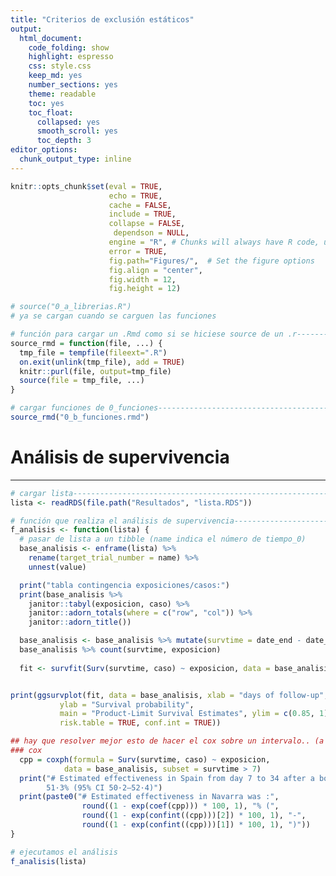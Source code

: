 ```yaml
---
title: "Criterios de exclusión estáticos"
output: 
  html_document:
    code_folding: show
    highlight: espresso
    css: style.css
    keep_md: yes
    number_sections: yes
    theme: readable
    toc: yes  
    toc_float:
      collapsed: yes
      smooth_scroll: yes
      toc_depth: 3     
editor_options: 
  chunk_output_type: inline
---
```



```r
knitr::opts_chunk$set(eval = TRUE, 
                      echo = TRUE, 
                      cache = FALSE,
                      include = TRUE,
                      collapse = FALSE,
                       dependson = NULL,
                      engine = "R", # Chunks will always have R code, unless noted
                      error = TRUE,
                      fig.path="Figures/",  # Set the figure options
                      fig.align = "center", 
                      fig.width = 12,
                      fig.height = 12)
```

```r
# source("0_a_librerias.R")
# ya se cargan cuando se carguen las funciones

```

```r
# función para cargar un .Rmd como si se hiciese source de un .r---------------
source_rmd = function(file, ...) {
  tmp_file = tempfile(fileext=".R")
  on.exit(unlink(tmp_file), add = TRUE)
  knitr::purl(file, output=tmp_file)
  source(file = tmp_file, ...)
}

```

```r
# cargar funciones de 0_funciones----------------------------------------------
source_rmd("0_b_funciones.rmd")

```

# Análisis de supervivencia

***

```r
# cargar lista----------------------------------------------------------------
lista <- readRDS(file.path("Resultados", "lista.RDS"))

```

```r
# función que realiza el análisis de supervivencia-----------------------------
f_analisis <- function(lista) {
  # pasar de lista a un tibble (name indica el número de tiempo_0)
  base_analisis <- enframe(lista) %>%
    rename(target_trial_number = name) %>% 
    unnest(value)

  print("tabla contingencia exposiciones/casos:")    
  print(base_analisis %>% 
    janitor::tabyl(exposicion, caso) %>%
    janitor::adorn_totals(where = c("row", "col")) %>% 
    janitor::adorn_title())

  base_analisis <- base_analisis %>% mutate(survtime = date_end - date_start)
  base_analisis %>% count(survtime, exposicion)
    
  fit <- survfit(Surv(survtime, caso) ~ exposicion, data = base_analisis) # , subset=survtime>7


print(ggsurvplot(fit, data = base_analisis, xlab = "days of follow-up",
           ylab = "Survival probability",
           main = "Product-Limit Survival Estimates", ylim = c(0.85, 1), 
           risk.table = TRUE, conf.int = TRUE))

## hay que resolver mejor esto de hacer el cox sobre un intervalo.. (a partir del dia 7).. aqui solo indico que se le agrege 7 dias al start (pero no he excludio los casos que aparecen en esos primeros 7 dias!!)
### cox
  cpp = coxph(formula = Surv(survtime, caso) ~ exposicion, 
            data = base_analisis, subset = survtime > 7)
  print("# Estimated effectiveness in Spain from day 7 to 34 after a booster was: 
        51·3% (95% CI 50·2–52·4)")
  print(paste0("# Estimated effectiveness in Navarra was :",
                round((1 - exp(coef(cpp))) * 100, 1), "% (", 
                round((1 - exp(confint((cpp)))[2]) * 100, 1), "-",
                round((1 - exp(confint((cpp)))[1]) * 100, 1), ")"))
}

```


```r
# ejecutamos el análisis
f_analisis(lista)

```

